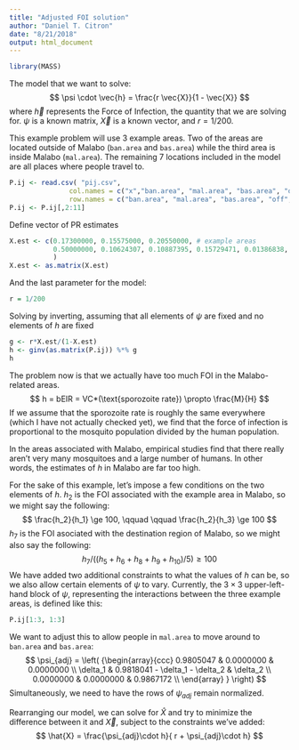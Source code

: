 ```yaml
---
title: "Adjusted FOI solution"
author: "Daniel T. Citron"
date: "8/21/2018"
output: html_document
---
```

```r
library(MASS)
```

The model that we want to solve:
$$
\psi \cdot \vec{h} = \frac{r \vec{X}}{1 - \vec{X}}
$$
where $\vec{h}$ represents the Force of Infection, the quantity that we are solving for. 
$\psi$ is a known matrix, $\vec{X}$ is a known vector, and $r =1/200$.

This example problem will use 3 example areas.  Two of the areas are located outside of Malabo (`ban.area` and `bas.area`) while the third area is inside Malabo (`mal.area`).  The remaining 7 locations included in the model are all places where people travel to.
```r
P.ij <- read.csv( "pij.csv",
               col.names = c("x","ban.area", "mal.area", "bas.area", "off", "ban", "lub", "mal", "mok", "ria", "ure"),
               row.names = c("ban.area", "mal.area", "bas.area", "off", "ban", "lub", "mal", "mok", "ria", "ure"))
P.ij <- P.ij[,2:11]
```


Define vector of PR estimates
```r
X.est <- c(0.17300000, 0.15575000, 0.20550000, # example areas
           0.50000000, 0.10624307, 0.10887395, 0.15729471, 0.01386838, 0.12828326, 0.17975000 # regions
           )
X.est <- as.matrix(X.est)
```

And the last parameter for the model:
```r
r = 1/200
```


Solving by inverting, assuming that all elements of $\psi$ are fixed and no elements of $h$ are fixed
```r
g <- r*X.est/(1-X.est)
h <- ginv(as.matrix(P.ij)) %*% g
h
```

The problem now is that we actually have too much FOI in the Malabo-related areas.  
$$ 
h = bEIR = VC*(\text{sporozoite rate}) \propto \frac{M}{H}
$$
If we assume that the sporozoite rate is roughly the same everywhere (which I have not actually checked yet), we find that the force of infection is proportional to the mosquito population divided by the human population.

In the areas associated with Malabo, empirical studies find that there really aren't very many mosquitoes and a large number of humans. In other words, the estimates of $h$ in Malabo are far too high.

For the sake of this example, let's impose a few conditions on the two elements of $h$.  $h_2$ is the FOI associated with the example area in Malabo, so we might say the following:
$$
\frac{h_2}{h_1} \ge 100, \qquad \qquad \frac{h_2}{h_3} \ge 100
$$
$h_7$ is the FOI asociated with the destination region of Malabo, so we might also say the following:
$$
h_7/((h_5 + h_6 + h_8 + h_9 + h_{10})/5) \ge 100
$$
We have added two additional constraints to what the values of $h$ can be, so we also allow certain elements of $\psi$ to vary.  Currently, the $3\times3$ upper-left-hand block of $\psi$, representing the interactions between the three example areas, is defined like this:
```r
P.ij[1:3, 1:3]
```

We want to adjust this to allow people in `mal.area` to move around to `ban.area` and `bas.area`:
$$
  \psi_{adj} = \left( {\begin{array}{ccc}
   0.9805047 & 0.0000000 & 0.0000000 \\
   \delta_1 & 0.9818041 - \delta_1 - \delta_2 & \delta_2 \\
    0.0000000 & 0.0000000 & 0.9867172 \\
  \end{array} } \right)
$$
Simultaneously, we need to have the rows of $\psi_{adj}$ remain normalized.

Rearranging our model, we can solve for $\hat{X}$ and try to minimize the difference between it and $\vec{X}$, subject to the constraints we've added:
$$
\hat{X} = \frac{\psi_{adj}\cdot h}{ r + \psi_{adj}\cdot h}
$$

